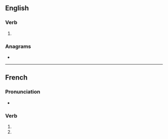 {{also|arborisés}}
==English==

===Verb===
{{head|en|verb form}}

# {{en-third-person singular of|arborise}}


===Anagrams===
* {{anagrams|en|Barrioses}}

----

==French==

===Pronunciation===
* {{homophones|arborise|arborisent|lang=fr}}

===Verb===
{{fr-verb-form}}

# {{inflection of|arboriser||2|s|pres|ind|lang=fr}}
# {{inflection of|arboriser||2|s|pres|sub|lang=fr}}